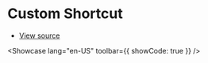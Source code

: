 # Custom Shortcut


- [View source](https://github.com/dream-num/univer-documentation/blob/dev/showcase/sheets/custom-shortcut/entry.tsx)

<Showcase lang="en-US" toolbar={{ showCode: true }} />
